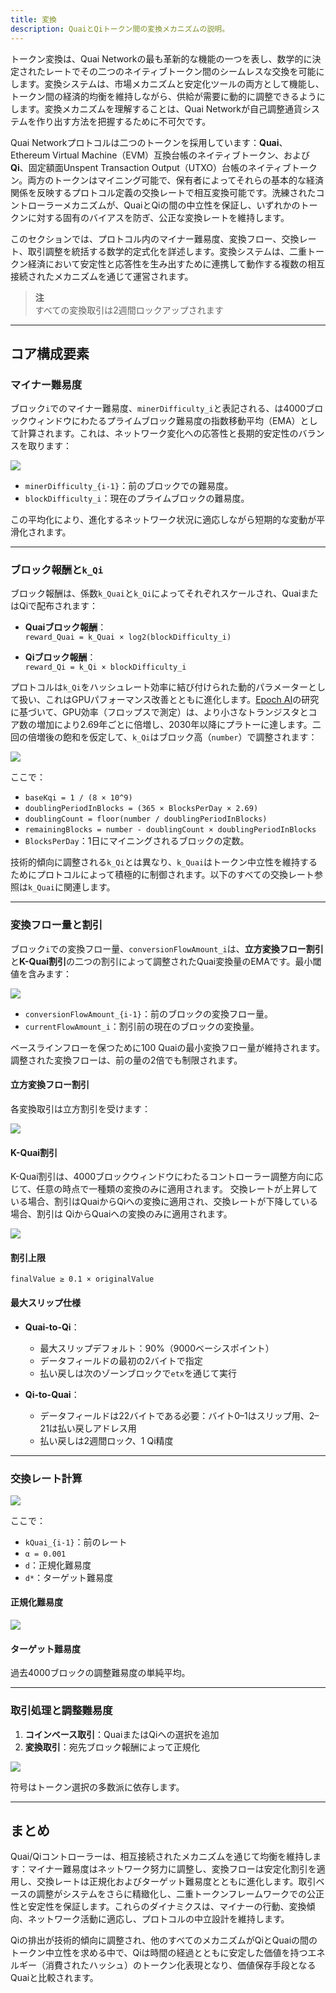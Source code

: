 ```yaml
---
title: 変換
description: QuaiとQiトークン間の変換メカニズムの説明。
---
```


トークン変換は、Quai Networkの最も革新的な機能の一つを表し、数学的に決定されたレートでその二つのネイティブトークン間のシームレスな交換を可能にします。変換システムは、市場メカニズムと安定化ツールの両方として機能し、トークン間の経済的均衡を維持しながら、供給が需要に動的に調整できるようにします。変換メカニズムを理解することは、Quai Networkが自己調整通貨システムを作り出す方法を把握するために不可欠です。

Quai Networkプロトコルは二つのトークンを採用しています：**Quai**、Ethereum Virtual Machine（EVM）互換台帳のネイティブトークン、および**Qi**、固定額面Unspent Transaction Output（UTXO）台帳のネイティブトークン。両方のトークンはマイニング可能で、保有者によってそれらの基本的な経済関係を反映するプロトコル定義の交換レートで相互変換可能です。洗練されたコントローラーメカニズムが、QuaiとQiの間の中立性を保証し、いずれかのトークンに対する固有のバイアスを防ぎ、公正な変換レートを維持します。

このセクションでは、プロトコル内のマイナー難易度、変換フロー、交換レート、取引調整を統括する数学的定式化を詳述します。変換システムは、二重トークン経済において安定性と応答性を生み出すために連携して動作する複数の相互接続されたメカニズムを通じて運営されます。

> **注**  
> すべての変換取引は2週間ロックアップされます

---

## コア構成要素

### マイナー難易度

ブロック`i`でのマイナー難易度、`minerDifficulty_i`と表記される、は4000ブロックウィンドウにわたるプライムブロック難易度の指数移動平均（EMA）として計算されます。これは、ネットワーク変化への応答性と長期的安定性のバランスを取ります：

<Frame>
<img src='/images/minerDifficulty.png' />
</Frame>

- `minerDifficulty_{i-1}`：前のブロックでの難易度。  
- `blockDifficulty_i`：現在のプライムブロックの難易度。  

この平均化により、進化するネットワーク状況に適応しながら短期的な変動が平滑化されます。

---

### ブロック報酬と`k_Qi`

ブロック報酬は、係数`k_Quai`と`k_Qi`によってそれぞれスケールされ、QuaiまたはQiで配布されます：

- **Quaiブロック報酬**：  
  `reward_Quai = k_Quai × log2(blockDifficulty_i)`

- **Qiブロック報酬**：  
  `reward_Qi = k_Qi × blockDifficulty_i`

プロトコルは`k_Qi`をハッシュレート効率に結び付けられた動的パラメーターとして扱い、これはGPUパフォーマンス改善とともに進化します。[Epoch AI](https://epoch.ai/blog/predicting-gpu-performance)の研究に基づいて、GPU効率（フロップスで測定）は、より小さなトランジスタとコア数の増加により2.69年ごとに倍増し、2030年以降にプラトーに達します。二回の倍増後の飽和を仮定して、`k_Qi`はブロック高（`number`）で調整されます：

<Frame>
<img src='/images/kQi.png' />
</Frame>

ここで：  
- `baseKqi = 1 / (8 × 10^9)`  
- `doublingPeriodInBlocks = (365 × BlocksPerDay × 2.69)`  
- `doublingCount = floor(number / doublingPeriodInBlocks)`  
- `remainingBlocks = number - doublingCount × doublingPeriodInBlocks`  
- `BlocksPerDay`：1日にマイニングされるブロックの定数。  

技術的傾向に調整される`k_Qi`とは異なり、`k_Quai`はトークン中立性を維持するためにプロトコルによって積極的に制御されます。以下のすべての交換レート参照は`k_Quai`に関連します。

---

### 変換フロー量と割引

ブロック`i`での変換フロー量、`conversionFlowAmount_i`は、**立方変換フロー割引**と**K-Quai割引**の二つの割引によって調整されたQuai変換量のEMAです。最小閾値を含みます：

<Frame>
<img src='/images/conversionFlowAmount.png' />
</Frame>

- `conversionFlowAmount_{i-1}`：前のブロックの変換フロー量。  
- `currentFlowAmount_i`：割引前の現在のブロックの変換量。  

ベースラインフローを保つために100 Quaiの最小変換フロー量が維持されます。調整された変換フローは、前の量の2倍でも制限されます。

#### 立方変換フロー割引

各変換取引は立方割引を受けます：

<Frame>
<img src='/images/flowDiscount.png' />
</Frame>

#### K-Quai割引

K-Quai割引は、4000ブロックウィンドウにわたるコントローラー調整方向に応じて、任意の時点で一種類の変換のみに適用されます。
交換レートが上昇している場合、割引はQuaiからQiへの変換に適用され、交換レートが下降している場合、割引は
QiからQuaiへの変換のみに適用されます。

<Frame>
<img src='/images/kQuaiDiscount.png' />
</Frame>

#### 割引上限

`finalValue ≥ 0.1 × originalValue`

#### 最大スリップ仕様

- **Quai-to-Qi**：  
  - 最大スリップデフォルト：90%（9000ベーシスポイント）  
  - データフィールドの最初の2バイトで指定  
  - 払い戻しは次のゾーンブロックで`etx`を通じて実行  

- **Qi-to-Quai**：  
  - データフィールドは22バイトである必要：バイト0–1はスリップ用、2–21は払い戻しアドレス用  
  - 払い戻しは2週間ロック、1 Qi精度  

---

### 交換レート計算

<Frame>
<img src='/images/exchangeRate.png' />
</Frame>

ここで：  
- `kQuai_{i-1}`：前のレート  
- `α = 0.001`  
- `d`：正規化難易度  
- `d*`：ターゲット難易度  

#### 正規化難易度

<Frame>
<img src='/images/normalizedDifficulty.png' />
</Frame>

#### ターゲット難易度

過去4000ブロックの調整難易度の単純平均。

---

### 取引処理と調整難易度

1. **コインベース取引**：QuaiまたはQiへの選択を追加  
2. **変換取引**：宛先ブロック報酬によって正規化  

<Frame>
<img src='/images/adjDifficulty.png' />
</Frame>

符号はトークン選択の多数派に依存します。

---

## まとめ

Quai/Qiコントローラーは、相互接続されたメカニズムを通じて均衡を維持します：マイナー難易度はネットワーク努力に調整し、変換フローは安定化割引を適用し、交換レートは正規化およびターゲット難易度とともに進化します。取引ベースの調整がシステムをさらに精緻化し、二重トークンフレームワークでの公正性と安定性を保証します。これらのダイナミクスは、マイナーの行動、変換傾向、ネットワーク活動に適応し、プロトコルの中立設計を維持します。

Qiの排出が技術的傾向に調整され、他のすべてのメカニズムがQiとQuaiの間のトークン中立性を求める中で、Qiは時間の経過とともに安定した価値を持つエネルギー（消費されたハッシュ）のトークン化表現となり、価値保存手段となるQuaiと比較されます。